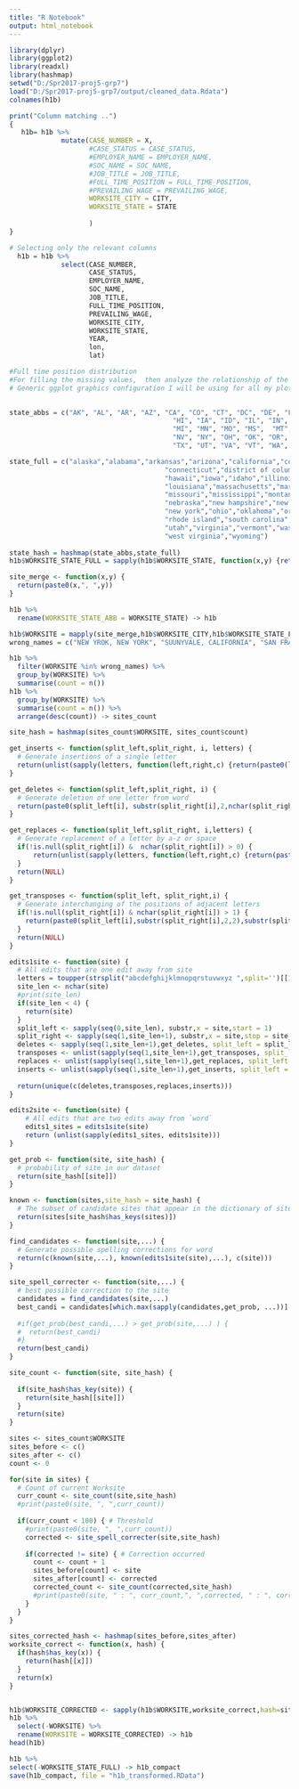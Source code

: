 ```yaml
---
title: "R Notebook"
output: html_notebook
---
```




```r
library(dplyr)
library(ggplot2)
library(readxl)
library(hashmap)
setwd("D:/Spr2017-proj5-grp7")
load("D:/Spr2017-proj5-grp7/output/cleaned_data.Rdata")
colnames(h1b)

print("Column matching ..")
{
   h1b= h1b %>%
             mutate(CASE_NUMBER = X,
                    #CASE_STATUS = CASE_STATUS,
                    #EMPLOYER_NAME = EMPLOYER_NAME,
                    #SOC_NAME = SOC_NAME,
                    #JOB_TITLE = JOB_TITLE,
                    #FULL_TIME_POSITION = FULL_TIME_POSITION,
                    #PREVAILING_WAGE = PREVAILING_WAGE,
                    WORKSITE_CITY = CITY,
                    WORKSITE_STATE = STATE
                
                    )
}

# Selecting only the relevant columns
  h1b = h1b %>%
             select(CASE_NUMBER,
                    CASE_STATUS,
                    EMPLOYER_NAME,
                    SOC_NAME,
                    JOB_TITLE,
                    FULL_TIME_POSITION,
                    PREVAILING_WAGE,
                    WORKSITE_CITY,
                    WORKSITE_STATE,
                    YEAR,
                    lon,
                    lat)

#Full time position distribution
#For filling the missing values,  then analyze the relationship of the Prevailing Wage with Full Time Position across the years.
# Generic ggplot graphics configuration I will be using for all my plots
  
```

```r
state_abbs = c("AK", "AL", "AR", "AZ", "CA", "CO", "CT", "DC", "DE", "FL", "GA",
                                         "HI", "IA", "ID", "IL", "IN", "KS", "KY", "LA", "MA", "MD", "ME",
                                         "MI", "MN", "MO", "MS",  "MT", "NC", "ND", "NE", "NH", "NJ", "NM",
                                         "NV", "NY", "OH", "OK", "OR", "PA", "PR", "RI", "SC", "SD", "TN",
                                         "TX", "UT", "VA", "VT", "WA", "WI", "WV", "WY")

state_full = c("alaska","alabama","arkansas","arizona","california","colorado",
                                       "connecticut","district of columbia","delaware","florida","georgia",
                                       "hawaii","iowa","idaho","illinois","indiana","kansas","kentucky",
                                       "louisiana","massachusetts","maryland","maine","michigan","minnesota",
                                       "missouri","mississippi","montana","north carolina","north dakota",
                                       "nebraska","new hampshire","new jersey","new mexico","nevada",
                                       "new york","ohio","oklahoma","oregon","pennsylvania","puerto rico",
                                       "rhode island","south carolina","south dakota","tennessee","texas",
                                       "utah","virginia","vermont","washington","wisconsin",
                                       "west virginia","wyoming")
 
state_hash = hashmap(state_abbs,state_full)
h1b$WORKSITE_STATE_FULL = sapply(h1b$WORKSITE_STATE, function(x,y) {return(toupper(y[[x]]))}, y = state_hash)
```

```r
site_merge <- function(x,y) {
  return(paste0(x,", ",y))
}

h1b %>%
  rename(WORKSITE_STATE_ABB = WORKSITE_STATE) -> h1b

h1b$WORKSITE = mapply(site_merge,h1b$WORKSITE_CITY,h1b$WORKSITE_STATE_FULL)
wrong_names = c("NEW YROK, NEW YORK", "SUUNYVALE, CALIFORNIA", "SAN FRANSISCO, CALIFORNIA")

h1b %>% 
  filter(WORKSITE %in% wrong_names) %>%
  group_by(WORKSITE) %>%
  summarise(count = n())
h1b %>% 
  group_by(WORKSITE) %>%
  summarise(count = n()) %>%
  arrange(desc(count)) -> sites_count

site_hash = hashmap(sites_count$WORKSITE, sites_count$count)
```

```r
get_inserts <- function(split_left,split_right, i, letters) {
  # Generate insertions of a single letter
  return(unlist(sapply(letters, function(left,right,c) {return(paste0(left, c, right))}, left = split_left[i], right = split_right[i])))
}

get_deletes <- function(split_left,split_right, i) {
  # Generate deletion of one letter from word
  return(paste0(split_left[i], substr(split_right[i],2,nchar(split_right[i]))))
}

get_replaces <- function(split_left,split_right, i,letters) {
  # Generate replacement of a letter by a-z or space
  if(!is.null(split_right[i]) &  nchar(split_right[i]) > 0) {
      return(unlist(sapply(letters, function(left,right,c) {return(paste0(left, c, right))}, left = split_left[i], right = substr(split_right[i],2,nchar(split_right[i])))))
  }
  return(NULL)
}

get_transposes <- function(split_left, split_right,i) {
  # Generate interchanging of the positions of adjacent letters
  if(!is.null(split_right[i]) & nchar(split_right[i]) > 1) {
    return(paste0(split_left[i],substr(split_right[i],2,2),substr(split_right[i],1,1),substr(split_right[i],3,nchar(split_right[i]))))
  }
  return(NULL)
}

edits1site <- function(site) {
  # All edits that are one edit away from site
  letters = toupper(strsplit("abcdefghijklmnopqrstuvwxyz ",split='')[[1]])
  site_len <- nchar(site)
  #print(site_len)
  if(site_len < 4) {
    return(site)
  }
  split_left <- sapply(seq(0,site_len), substr,x = site,start = 1)
  split_right <- sapply(seq(1,site_len+1), substr,x = site,stop = site_len) 
  deletes <- sapply(seq(1,site_len+1),get_deletes, split_left = split_left, split_right = split_right)
  transposes <- unlist(sapply(seq(1,site_len+1),get_transposes, split_left = split_left, split_right = split_right))
  replaces <- unlist(sapply(seq(1,site_len+1),get_replaces, split_left = split_left, split_right = split_right, letters=letters))
  inserts <- unlist(sapply(seq(1,site_len+1),get_inserts, split_left = split_left, split_right = split_right,letters = letters))
  
  return(unique(c(deletes,transposes,replaces,inserts)))
}

edits2site <- function(site) { 
    # All edits that are two edits away from `word`
    edits1_sites = edits1site(site)
    return (unlist(sapply(edits1_sites, edits1site)))
}

get_prob <- function(site, site_hash) {
  # probability of site in our dataset
  return(site_hash[[site]])
}

known <- function(sites,site_hash = site_hash) {
  # The subset of candidate sites that appear in the dictionary of sites
  return(sites[site_hash$has_keys(sites)])
}

find_candidates <- function(site,...) {
  # Generate possible spelling corrections for word
  return(c(known(site,...), known(edits1site(site),...), c(site)))
}

site_spell_correcter <- function(site,...) {
  # best possible correction to the site
  candidates = find_candidates(site,...)
  best_candi = candidates[which.max(sapply(candidates,get_prob, ...))]
  
  #if(get_prob(best_candi,...) > get_prob(site,...) ) {
  #  return(best_candi)
  #}
  return(best_candi)
}

site_count <- function(site, site_hash) {
  
  if(site_hash$has_key(site)) {
    return(site_hash[[site]])
  }
  return(site)
}
```

```r
sites <- sites_count$WORKSITE
sites_before <- c()
sites_after <- c()
count <- 0

for(site in sites) {
  # Count of current Worksite
  curr_count <- site_count(site,site_hash)
  #print(paste0(site, ", ",curr_count))
  
  if(curr_count < 100) { # Threshold
    #print(paste0(site, ", ",curr_count))
    corrected <- site_spell_correcter(site,site_hash)
    
    if(corrected != site) { # Correction occurred
      count <- count + 1
      sites_before[count] <- site
      sites_after[count] <- corrected
      corrected_count <- site_count(corrected,site_hash)
      #print(paste0(site, " : ", curr_count,", ",corrected, " : ", corrected_count))
    }
  }  
}

sites_corrected_hash <- hashmap(sites_before,sites_after)
worksite_correct <- function(x, hash) {
  if(hash$has_key(x)) {
    return(hash[[x]])
  }
  return(x)
}


h1b$WORKSITE_CORRECTED <- sapply(h1b$WORKSITE,worksite_correct,hash=sites_corrected_hash)
h1b %>%
  select(-WORKSITE) %>%
  rename(WORKSITE = WORKSITE_CORRECTED) -> h1b
head(h1b)
```

```r
h1b %>%
select(-WORKSITE_STATE_FULL) -> h1b_compact
save(h1b_compact, file = "h1b_transformed.RData")
```
















